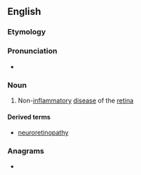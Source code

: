 ==English==

===Etymology===
{{confix|en|retino|pathy}}

===Pronunciation===
* {{IPA|en|/ˌɹɛtɨnˈɑːpəθi/}}

===Noun===
{{en-noun|~}}

# {{lb|en|medicine}} Non-[[inflammatory]] [[disease]] of the [[retina]]

====Derived terms====
* [[neuroretinopathy]]

===Anagrams===
* {{anagrams|en|a=aehinoprtty|typotherian}}